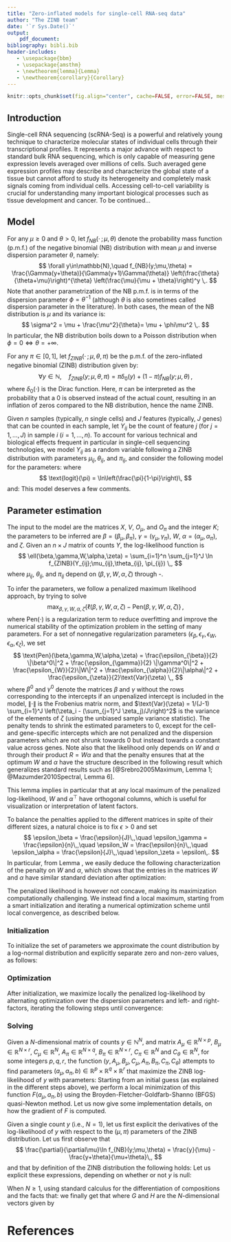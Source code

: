 ```yaml
---
title: "Zero-inflated models for single-cell RNA-seq data"
author: "The ZINB team"
date: '`r Sys.Date()`'
output: 
    pdf_document:
bibliography: bibli.bib
header-includes:
   - \usepackage{bbm}
   - \usepackage{amsthm}
   - \newtheorem{lemma}{Lemma}
   - \newtheorem{corollary}{Corollary}
---
```


```r
knitr::opts_chunk$set(fig.align="center", cache=FALSE, error=FALSE, message=FALSE, echo=TRUE, warning=FALSE, results="markup")
```

## Introduction

Single-cell RNA sequencing (scRNA-Seq) is a powerful and relatively young technique to characterize molecular states of individual cells through their transcriptional profiles. It represents a major advance with respect to standard bulk RNA sequencing, which is only capable of measuring gene expression levels averaged over millions of cells. Such averaged gene expression profiles may describe and characterize the global state of a tissue but cannot afford to study its heterogeneity and completely mask signals coming from individual cells. Accessing cell-to-cell variability is crucial for understanding many important biological processes such as tissue development and cancer. To be continued...

## Model

For any $\mu\geq 0$ and $\theta>0$, let $f_{NB}( \cdot \,;\mu,\theta)$ denote the probability mass function (p.m.f.) of the negative binomial (NB) distribution with mean $\mu$ and inverse dispersion parameter $\theta$, namely:
$$
\forall y\in\mathbb{N},\quad f_{NB}(y;\mu,\theta) = \frac{\Gamma(y+\theta)}{\Gamma(y+1)\Gamma(\theta)} \left(\frac{\theta}{\theta+\mu}\right)^{\theta} \left(\frac{\mu}{\mu + \theta}\right)^y \,.
$$
Note that another parametrization of the NB p.m.f. is in terms of the dispersion parameter $\phi=\theta^{-1}$ (although $\theta$ is also sometimes called dispersion parameter in the literature). In both cases, the mean of the NB distribution is $\mu$ and its variance is:
$$
\sigma^2 = \mu + \frac{\mu^2}{\theta}= \mu + \phi\mu^2 \,.
$$
In particular, the NB distribution boils down to a Poisson distribution when $\phi=0 \Leftrightarrow \theta = +\infty$.

For any $\pi\in[0,1]$, let $f_{ZINB}( \cdot \,;\mu,\theta, \pi)$ be the p.m.f. of the zero-inflated negative binomial (ZINB) distribution given by:
$$
\forall y\in\mathbb{N},\quad f_{ZINB}(y;\mu,\theta, \pi) = \pi \delta_0(y) + (1-\pi) f_{NB}(y;\mu,\theta) \,,
$$
where $\delta_0(\cdot)$ is the Dirac function. Here, $\pi$ can be interpreted as the probability that a $0$ is observed instead of the actual count, resulting in an inflation of zeros compared to the NB distribution, hence the name ZINB.

Given $n$ samples (typically, $n$ single cells) and $J$ features (typically, $J$ genes) that can be counted in each sample, let $Y_{ij}$ be the count of feature $j$ (for $j=1,\ldots,J$) in sample $i$ ($i=1,\ldots,n$). To account for various technical and biological effects frequent in particular in single-cell sequencing technologies, we model $Y_{ij}$ as a random variable following a ZINB distribution with parameters $\mu_{ij}, \theta_{ij}$, and $\pi_{ij}$, and consider the following model for the parameters:
\begin{align}
\label{eq:model1}
\ln(\mu_{ij}) &= \left( X\beta_\mu + (V\gamma_\mu)^\top + W\alpha_\mu + O_\mu\right)_{ij}\,,\\
\label{eq:model2}
\text{logit}(\pi_{ij}) &= \left(X\beta_\pi + (V\gamma_\pi)^\top + W\alpha_\pi + O_\pi\right)_{ij} \,,\\
\label{eq:model3}
\ln(\theta_{ij}) &= \zeta_j \,,
\end{align}
where
$$
\text{logit}(\pi) = \ln\left(\frac{\pi}{1-\pi}\right)\,
$$
and:
\begin{itemize}
\item $X$ is a known $n \times M$ design matrix corresponding to $M$ cell-level covariates and ${\bf \beta}=(\beta_\mu,\beta_\pi)$ its associated $M \times J$ matrices of regression parameters. $X$ can typically include covariates that induce variation of interest, such as cell types, or covariates that induce unwanted variation, such as batch or QC measures. It can also include a constant column ${\bf 1}_n$ to account for gene-specific intercepts.
\item $V$ is a known $J \times L$ matrix corresponding to $J$ gene-level covariates, such as gene length or GC-content, and ${\bf \gamma} = (\gamma_\mu , \gamma_\pi)$ its associated $L\times n$ matrices of regression parameters. $V$ can also include a constant column ${\bf 1}_J$ to account for cell-specific intercepts, such as size factors representing differences in library sizes.
\item $W$ is an unobserved $n \times K$ matrix corresponding to $K$ unknown cell-level covariates, which could be of “unwanted variation” as in RUV or of interest (such as cell type), and ${\bf \alpha} = (\alpha_\mu,\alpha_{\pi})$ its associated $K \times J$ matrices of regression parameters.
\item $O_\mu$ and $O_\pi$ are known $n \times J$ matrices of offsets.
\item $\zeta\in\mathbb{R}^J$ is a vector of gene-specific dispersion parameters on the log scale.
\end{itemize}

This model deserves a few comments.
\begin{itemize}
\item The model extends the RUV framework to the ZINB distribution (thus far, RUV had only been implement for linear and log-linear regression). It differs in interpretation from RUV in the $W\alpha$ factor, which is not necessarily considered unwanted; this term generally corresponds to unknown low-dimensional variation, that could be due to unwanted techical effects (as in RUV), such as batch effects, or to biological effects which could be of interest, such as cell cycle or cell differentiation, as typically assumed in other factor models such as principal component analysis (PCA) or independent component analysis (ICA).
\item By default, $X$ and $V$ contain a constant column of ones, to account, respectively, for gene-specific (e.g., mean expression level) and cell-specific (e.g., size factors) variation. In that case, $X$ and $V$ are of the form $X=[{\bf 1}_n , X^0]$ and $V = [{\bf 1}_J , V^0]$, and we can similarly decompose the corresponding parameters as $\beta = [\beta^1 ; \beta^0]$ and $\gamma = [\gamma^1 ; \gamma^0]$, where $\beta^1 \in \mathbb{R}^{1\times J}$ is a vector of gene-specific intercepts and $\gamma^1 \in \mathbb{R}^{1\times n}$ a vector of cell-specific intercepts. The representation ${\bf 1}_n \beta^1 + ({\bf 1}_J \gamma^1)^\top$ is then not unique, but could be made unique by adding a constant and constraining $\beta^1$ and $\gamma^1$ to each have elements summing to zero.
\item The $X$ and $V$ matrices could differ in the modelling of $\mu$ and $\pi$ if we assume that some known factors do not affect both $\mu$ and $\pi$; to keep notation simple and consistent we use the same matrices, but will implicitly assume that some parameters may be constrained to be $0$ if needed.
\item When $X={\bf 1}_n$ and $V={\bf 1}_J$, the model is a factor model akin to PCA, where $W$ is a factor matrix and $(\alpha_\mu, \alpha_\pi)$ are loading matrices.
\item By allowing the parameters to differ between the models of $\mu$ and $\pi$, we can model and test for differences in NB mean or in ZI probability.
\item We limit ourselves to a gene-dependent dispersion parameter. More complicated models for $\theta_{ij}$ could be investigated, such as a model similar to $\mu_{ij}$ or a functional of the form $\theta_{ij} = f(\mu_{ij})$, but we restrict ourselves to a simpler model that has been shown to be largely sufficient in bulk RNA-Seq analysis.
\end{itemize}

## Parameter estimation
The input to the model are the matrices $X$, $V$, $O_\mu$, and $O_\pi$ and the integer $K$; the parameters to be inferred are $\beta=(\beta_\mu,\beta_\pi)$, $\gamma=(\gamma_\mu,\gamma_\pi)$, $W$, $\alpha=(\alpha_\mu,\alpha_\pi)$, and $\zeta$. Given an $n\times J$ matrix of counts $Y$, the log-likelihood function is
$$
\ell(\beta,\gamma,W,\alpha,\zeta) = \sum_{i=1}^n \sum_{j=1}^J \ln f_{ZINB}(Y_{ij};\mu_{ij},\theta_{ij}, \pi_{ij}) \,,
$$
where $\mu_{ij}$, $\theta_{ij}$, and $\pi_{ij}$ depend on $(\beta,\gamma,W,\alpha,\zeta)$ through \eqref{eq:model1}-\eqref{eq:model3}. 

To infer the parameters, we follow a penalized maximum likelihood approach, by trying to solve
$$
\max_{\beta,\gamma,W,\alpha,\zeta} \left\{\ell(\beta,\gamma,W,\alpha,\zeta) - \text{Pen}(\beta,\gamma,W,\alpha,\zeta) \right\}\,,
$$
where $\text{Pen}(\cdot)$ is a regularization term to reduce overfitting and improve the numerical stability of the optimization problem in the setting of many parameters. For a set of nonnegative regularization parameters $\left( \epsilon_\beta , \epsilon_\gamma, \epsilon_W, \epsilon_\alpha, \epsilon_\zeta \right)$, we set
$$
\text{Pen}(\beta,\gamma,W,\alpha,\zeta) = \frac{\epsilon_{\beta}}{2} \|\beta^0\|^2 + \frac{\epsilon_{\gamma}}{2} \|\gamma^0\|^2 + \frac{\epsilon_{W}}{2}\|W\|^2 + \frac{\epsilon_{\alpha}}{2}\|\alpha\|^2 + \frac{\epsilon_{\zeta}}{2}\text{Var}(\zeta) \,,
$$
where $\beta^0$ and $\gamma^0$ denote the matrices $\beta$ and $\gamma$ without the rows corresponding to the intercepts if an unpenalized intercept is included in the model, $\|\cdot\|$ is the Frobenius matrix norm, and $\text{Var}(\zeta) = 1/(J-1) \sum_{i=1}^J \left(\zeta_i - (\sum_{j=1}^J \zeta_j)/J\right)^2$ is the variance of the elements of $\zeta$ (using the unbiased sample variance statistic). The penalty tends to shrink the estimated parameters to $0$, except for the cell- and gene-specific intercepts which are not penalized and the dispersion parameters which are not shrunk towards $0$ but instead towards a constant value across genes. Note also that the likelihood only depends on $W$ and $\alpha$ through their product $R=W\alpha$ and that the penalty ensures that at the optimum $W$ and $\alpha$ have the structure described in the following result which generalizes standard results such as [@Srebro2005Maximum, Lemma 1; @Mazumder2010Spectral, Lemma 6].
\begin{lemma}\label{lem:tracenorm}
For any matrix $R$ and positive scalars $s$ and $t$, the following holds:
$$
\min_{S,T\,:\,R=ST} \frac{1}{2} \left( s\|S\|^2 + t\|T\|^2\right) = \sqrt{st} \|R\|_* \,.
$$
If $R=R_L R_\Sigma R_R$ is a SVD decomposition of $R$, then a solution to this optimization problem is:
$$
S = \left(\frac{t}{s}\right)^{\frac{1}{4}} R_L R_\Sigma^{\frac{1}{2}} \,,\quad T = \left(\frac{s}{t}\right)^{\frac{1}{4}} R_\Sigma^{\frac{1}{2}} R_R \,.
$$
\end{lemma}
\begin{proof}
Let $\tilde{S} = \sqrt{s}S$, $\tilde{T} = \sqrt{t}T$, and $\tilde{R} = \sqrt{st}R$. Then, $\|\tilde{S}\|^2 = s\|S\|^2$, $\|\tilde{T}\|^2 = t\|T\|^2$, and $\tilde{S}\tilde{T} = \sqrt{st}ST$, so that the optimization problem is equivalent to:
$$
\min_{\tilde{S}, \tilde{T} \,:\,\tilde{S}\tilde{T}=\tilde{R}} \frac{1}{2} \left( \|\tilde{S}\|^2 + \|\tilde{T}\|^2\right) \,,
$$
which by [@Mazumder2010Spectral, Lemma 6] has optimum value $\|\tilde{R}\|_* = \sqrt{st}\|R\|_*$ reached at $\tilde{S} = \tilde{R}_L \tilde{R}_\Sigma^{\frac{1}{2}}$ and $\tilde{T} =  \tilde{R}_\Sigma^{\frac{1}{2}} \tilde{R_R}$, where $\tilde{R}_R \tilde{R}_\Sigma \tilde{R}_R$ is a SVD decomposition of $\tilde{R}$. Observing that $\tilde{R}_L=R_L$,  $\tilde{R}_R=R_R$, and $\tilde{R}_\Sigma=\sqrt{st}\tilde{R}_\Sigma$ gives that a solution of the optimization problem is $S=s^{-1/2} \tilde{S} = s^{-1/2} R_L (st)^{1/4} R_\Sigma^{1/2} = (t/s)^{1/4} R_L R_\Sigma^{1/2}$. A similar argument for $T$ concludes the proof.
\end{proof}
This lemma implies in particular that at any local maximum of the penalized log-likelihood, $W$ and $\alpha^\top$ have orthogonal columns, which is useful for visualization or interpretation of latent factors.

To balance the penalties applied to the different matrices in spite of their different sizes, a natural choice is to fix $\epsilon>0$ and set
$$
\epsilon_\beta = \frac{\epsilon}{J}\,,\quad
\epsilon_\gamma = \frac{\epsilon}{n}\,,\quad
\epsilon_W = \frac{\epsilon}{n}\,,\quad
\epsilon_\alpha = \frac{\epsilon}{J}\,,\quad
\epsilon_\zeta = \epsilon\,.
$$
In particular, from Lemma \ref{lem:tracenorm}, we easily deduce the following characterization of the penalty on $W$ and $\alpha$, which shows that the entries in the matrices $W$ and $\alpha$ have similar standard deviation after optimization:
\begin{corollary}\label{coro:tracenorm}
For any $n\times J$ matrix $R$ and positive scalars $\epsilon$, the following holds. 
$$
\min_{W,\alpha\,:\,R=W\alpha} \frac{\epsilon}{2} \left( \frac{1}{n}\|W\|^2 + \frac{1}{J}\|\alpha\|^2\right) = \frac{\epsilon}{\sqrt{nJ}} \|R\|_* \,.
$$
If $R=R_L R_\Sigma R_R$ is a SVD decomposition of $R$, then a solution to this optimization problem is:
$$
W = \left(\frac{n}{J}\right)^{\frac{1}{4}} R_L R_\Sigma^{\frac{1}{2}} \,,\quad T = \left(\frac{J}{n}\right)^{\frac{1}{4}} R_\Sigma^{\frac{1}{2}} R_R \,.
$$
In particular, for any $i=1,\ldots,\min(n,J)$,
$$
\frac{1}{n} \sum_{j=1}^n W_{j,i}^2 = \frac{1}{J} \sum_{j=1}^J \alpha_{i,j}^2 = \frac{[R_\Sigma]_{i,i}}{\sqrt{nJ}}.
$$
\end{corollary}


The penalized likelihood is however not concave, making its maximization computationally challenging. We instead find a local maximum, starting from a smart initialization and iterating a numerical optimization scheme until local convergence, as described below.

### Initialization
To initialize the set of parameters we approximate the count distribution by a log-normal distribution and explicitly separate zero and non-zero values, as follows:
\begin{enumerate}
\item Set $\mathcal{P} = \left\{(i,j)\,:\,Y_{ij}>0\right\}$.
\item Set $L_{ij} = \ln(Y_{ij}) - (O_\mu)_{ij}$ for all $(i,j)\in\mathcal{P}$. 
\item Set $\hat{Z}_{ij} = 1$ if $(i,j)\in\mathcal{P}$, $\hat{Z}_{ij} =0$ otherwise.
\item Estimate $\beta_\mu$ and $\gamma_\mu$ by solving the convex ridge regression problem:
$$
\min_{\beta_\mu, \gamma_\mu} \sum_{(i,j)\in\mathcal{P}} \left(L_{ij} - (X\beta_{\mu})_{ij} -  (V\gamma_\mu)_{ji} \right)^2 +  \frac{\epsilon_\beta}{2} \|\beta_\mu^0\|^2 + \frac{\epsilon_\gamma}{2} \|\gamma_\mu^0\|^2 \,.
$$
This is a standard ridge regression problem, but with a potentially huge design matrix, with up to $nJ$ rows and $MJ+nL$ columns. To solve it efficiently, we alternate the estimation of $\beta_\mu$ and $\gamma_\mu$. Specifically, we initialize parameter values as:
$$
\hat{\beta}_\mu \leftarrow 0 \,,\quad\hat{\gamma}_\mu \leftarrow 0\, 
$$
and repeat the following two steps a few times (or until convergence):
\begin{enumerate}
\item Optimization in $\gamma_\mu$, which can be performed independently and in parallel for each cell:
$$
\hat{\gamma}_\mu \in \arg\min_{\gamma_\mu} \sum_{(i,j)\in\mathcal{P}} \left(L_{ij} - (X\hat{\beta}_{\mu})_{ij} - (V\gamma_\mu)_{ji} \right)^2 + \frac{\epsilon_\gamma}{2} \|\gamma_\mu^0\|^2\,.
$$
\item Optimization in $\beta_\mu$, which can be performed independently and in parallel for each gene:
$$
\hat{\beta}_\mu \in \arg\min_{\beta_\mu} \sum_{(i,j)\in\mathcal{P}} \left(L_{ij} - (V\hat{\gamma}_\mu)_{ji} - (X\beta_{\mu})_{ij} \right)^2 + \frac{\epsilon_\beta}{2} \|\beta_\mu^0\|^2\,.
$$
\end{enumerate}
\item Estimate $W$ and $\alpha_\mu$ by solving
$$
\left(\hat{W},\hat{\alpha}_\mu\right) \in \arg\min_{W,\alpha_\mu} \sum_{(i,j)\in\mathcal{P}} \left(L_{ij} - (X\hat{\beta}_{\mu})_{ij} - (V\hat{\gamma}_\mu)_{ji} - (W\alpha_\mu)_{ij} \right)^2 + \frac{\epsilon_W}{2} \|W\|^2 + \frac{\epsilon_\alpha}{2} \|\alpha_\mu\|^2\,.
$$
Denoting by $D=L-X\hat{\beta}-(V\hat{\gamma})^\top$, this problem can be rewritten as:
$$
\min_{W,\alpha} \|D-W\alpha\|^2_{\mathcal{P}} + \frac{1}{2} \left(\epsilon_W \|W\|^2 + \epsilon_\alpha\|\alpha\|^2\right)\,,
$$
where $\|A\|^2_\mathcal{P} = \sum_{(i,j)\in\mathcal{P}}A_{ij}^2$. By Lemma~\ref{lem:tracenorm}, if $K$ is large enough, one can first solve the convex optimization problem:
\begin{equation}\label{eq:softimpute}
\hat{R} \in \arg\min_{R\,:\,\text{rank}(R)\leq K} \|D - R\|^2_{\mathcal{P}} + \sqrt{\epsilon_W \epsilon_\alpha} \|R\|_*\,
\end{equation}
and set 
$$
W = \left(\frac{\epsilon_\alpha}{\epsilon_W}\right)^{\frac{1}{4}} R_L R_\Sigma^{\frac{1}{2}} \,,\quad \alpha = \left(\frac{\epsilon_W}{\epsilon_\alpha}\right)^{\frac{1}{4}} R_\Sigma^{\frac{1}{2}} R_R \,,
$$
where $\hat{R} = R_L R_\Sigma R_R$ is the SVD of $\hat{R}$. This solution is exact when $K$ is at least equal to the rank of the solution of the unconstrained problem (\ref{eq:softimpute}), which we solve with the \texttt{softImpute::softImpute()} function
[@Mazumder2010Spectral]. If $K$ is smaller, then (\ref{eq:softimpute}) becomes a non-convex optimization problem whose global optimum may be challenging to find. In that case we also use the rank-constrained version of \texttt{softImpute::softImpute()} to obtain a good local optimum.
\item Estimate $\beta_\pi$, $\gamma_\pi$, and $\alpha_\pi$ by solving the regularized logistic regression problem:
\begin{multline}
\min_{\left(\beta_\pi,\gamma_\pi, \alpha_\pi\right)} \sum_{(i,j)}
\Big[-\hat{Z}_{ij} (X\beta_\pi + (V\gamma_\pi)^\top + \hat{W}\alpha_\pi)_{ij} \\
+ \ln\left( 1 + e^{(X\beta_\pi + (V\gamma_\pi)^\top + \hat{W}\alpha_\pi)_{ij}}\right)  \Big] + \frac{\epsilon_\beta}{2}\|\beta_\pi\|^2 + \frac{\epsilon_\gamma}{2}\|\gamma_\pi\|^2 + \frac{\epsilon_\alpha}{2}\|\alpha_\pi\|^2 \,.
\end{multline}
This is a standard ridge logistic regression problem, but with a potentially huge design matrix, with up to $nJ$ rows and $MJ+nL$ columns. To solve it efficiently, we alternate the estimation of $\beta_\pi$, $\gamma_\pi$, and $\alpha_\pi$. Specifically, we initialize parameter values as:
$$
\hat{\beta}_\pi \leftarrow 0 \,,\quad\hat{\gamma}_\pi \leftarrow 0\,,\quad\hat{\alpha}_\pi\leftarrow 0\,
$$
and repeat the following two steps a few times (or until convergence):
\begin{enumerate}
\item Optimization in $\gamma_\pi$:
\begin{multline}
\hat{\gamma}_\pi \in \arg\min_{\gamma_\pi} \sum_{(i,j)}
\Big[-\hat{Z}_{ij} (X\hat{\beta}_\pi + (V\gamma_\pi)^\top + \hat{W}\hat{\alpha}_\pi)_{ij} \\
+ \ln\left( 1 + e^{(X\hat{\beta}_\pi + (V\gamma_\pi)^\top + \hat{W}\hat{\alpha}_\pi)_{ij}}\right)  \Big] + \frac{\epsilon_\gamma}{2}\|\gamma_\pi\|^2 \,.
\end{multline}
Note that this problem can be solved for each cell ($i$) independently and in parallel. When there is no gene covariate besides the constant intercept, the problem is easily solved by setting $(\hat{\gamma}_\pi)_i$ to the logit of the proportion of zeros in each cell.
\item Optimization in $\beta_\pi$ and $\alpha_\pi$:
\begin{multline}
\left(\hat{\beta}_\pi, \hat{\alpha}_\pi\right) \in \arg\min_{\left(\beta_\pi,\alpha_\pi\right)} \sum_{(i,j)}
\Big[-\hat{Z}_{ij} (X\beta_\pi + (V\hat{\gamma}_\pi)^\top + \hat{W}\alpha_\pi)_{ij} \\
+ \ln\left( 1 + e^{(X\beta_\pi + (V\hat{\gamma}_\pi)^\top + \hat{W}\alpha_\pi)_{ij}}\right)  \Big] + \frac{\epsilon_\beta}{2}\|\beta_\pi\|^2 + \frac{\epsilon_\alpha}{2}\|\alpha_\pi\|^2 \,.
\end{multline}
\end{enumerate}
\item Initialize $\hat{\zeta}=0$.
\end{enumerate}

### Optimization
After initialization, we maximize locally the penalized log-likelihood by alternating optimization over the dispersion parameters and left- and right-factors, iterating the following steps until convergence:
\begin{enumerate}
\item Dispersion optimization:
$$
\hat{\zeta} \leftarrow \arg\max_{\zeta} \left\{\ell(\hat{\beta}, \hat{\gamma}, \hat{W}, \hat{\alpha}, \zeta) - \frac{\epsilon_\zeta}{2} \text{Var}(\zeta) \right\} \,.
$$
To solve this problem, we start by estimating a common dispersion parameter for all the genes, by maximizing the objective function under the constraint that $\text{Var}(\zeta)=0$; in practice, we use a derivative-free one-dimensional optimization vector over the range $[-50,50]$. We then optimize the objective function by a quasi-Newton optimization scheme starting from the constant solution found by the first step. To derive the gradient of the objective function used by the optimization procedure, note that the derivative of the NB log-density is:
$$
\frac{\partial}{\partial \theta} \ln f_{NB}(y;\mu,\theta) = \Psi(y+\theta) - \Psi(\theta) + \ln\theta + 1 - \ln(\mu+\theta) - \frac{y+\theta}{\mu + \theta} \,,
$$
where $\Psi(z) = \Gamma'(z)/\Gamma(z)$ is the digamma function. We therefore get the derivative of the ZINB density as follows, for any $\pi\in[0,1]$:
\begin{itemize}
\item If $y>0$, $f_{ZINB}(y;\mu,\theta,\pi) = (1-\pi)f_{NB}(y;\mu,\theta)$ therefore
$$
\frac{\partial}{\partial \theta} \ln f_{ZINB}(y;\mu,\theta) = \Psi(y+\theta) - \Psi(\theta) + \ln\theta + 1 - \ln(\mu+\theta) - \frac{y+\theta}{\mu + \theta} \,.
$$
\item For $y=0$, $\frac{\partial}{\partial \theta} \ln f_{NB}(0;\mu,\theta) = \ln\theta + 1 - \ln(\mu+\theta) - \frac{\theta}{\mu + \theta}$, therefore
$$
\frac{\partial}{\partial \theta} \ln f_{ZINB}(y;\mu,\theta) =
\frac{\ln\theta + 1 - \ln(\mu+\theta) - \frac{\theta}{\mu + \theta}}{1 + \frac{\pi(\mu + \theta)^\theta}{(1-\pi) \theta^\theta}}.
$$\end{itemize}
The derivative of the objective function w.r.t. $\zeta_j$, for $j=1,\ldots,J$, is then easily obtained by
$$
\sum_{i=1}^n \theta_j \frac{\partial}{\partial \theta} \ln f_{ZINB}(y_{ij};\mu_{ij},\theta_j) - \frac{\epsilon_\zeta}{J-1}\left(\zeta_j - \frac{1}{J}\sum_{k=1}^J \zeta_k\right)\,.
$$
(Note that the $J-1$ term in the denominator comes from the use of the unbiased sample variance statistic in the penalty for $\zeta$.)
\item Left-factor (cell-specific) optimization:
\begin{equation}\label{eq:leftoptim}
\left(\hat{\gamma}, \hat{W} \right) \leftarrow \arg\max_{\left(\gamma, W\right)} \left\{\ell(\hat{\beta}, \gamma, W, \hat{\alpha}, \hat{\zeta}) - \frac{\epsilon_\gamma}{2} \|\gamma^0\|^2 - \frac{\epsilon_W}{2} \|W\|^2 \right\}\,.
\end{equation}
Note that this optimization can be performed independently and in parallel for each cell $i=1,\ldots,n$. For this purpose, we consider a subroutine \texttt{solveZinbRegression}$(y, A_\mu, B_\mu, C_\mu, A_\pi, B_\pi, C_\pi, C_\theta)$ to find a set of vectors $(a_\mu, a_\pi, b)$ that locally maximize the log-likelihood of a ZINB model for a vector of counts $y$ parametrized as follows:
\begin{align*}
\ln(\mu) &= A_\mu a_\mu + B_\mu b + C_\mu\,,\\
\text{logit}(\pi) &= A_\pi a_\pi + B_\pi b + C_\pi \,,\\
\ln(\theta) &= C_\theta \,.
\end{align*}
We give more details on how to solve \texttt{solveZinbRegression} in the next section. To solve (\ref{eq:leftoptim}) for cell $i$ we call \texttt{solveZinbRegression} with the following parameters:
$$
\begin{cases}
a_\mu &= \gamma_\mu[.,i]\\
a_\pi &= \gamma_\pi[.,i] \\
b &= W[i,.]^\top \\
y & = Y[i,]^\top \\
A_\mu &= V_\mu \\
B_\mu &= \alpha_\mu^\top \\
C_\mu &= (X_\mu[i,.] \beta_\mu + O_\mu[i,.])^\top\\
A_\pi &= V_\pi \\
B_\pi &= \alpha_\pi^\top \\
C_\pi &= (X_\pi[i,.] \beta_\pi + O_\pi[i,.])^\top\\
C_\theta &= \zeta
\end{cases}.
$$
\item Right-factor (gene-specific) optimization:
$$
\left(\hat{\beta}, \hat{\alpha} \right) \leftarrow \arg\max_{\left(\beta, \alpha \right)} \left\{\ell(\beta, \hat{\gamma},\hat{W}, \alpha, \hat{\zeta}) - \frac{\epsilon_\beta}{2} \|\beta^0\|^2 - \frac{\epsilon_\alpha}{2} \|\alpha\|^2\right\}\,.
$$
Note that this optimization can be performed independently and in parallel for each gene $j=1,\ldots,J$, by calling \texttt{solveZinbRegression} with the following paramters:
$$
\begin{cases}
a_\mu &= (\beta_\mu[.,j] ; \alpha_\mu[.,j]) \\
a_\pi &= (\beta_\pi[.,j] ; \alpha_\pi[.,j]) \\
b &= \emptyset \\
y & = Y[.,j] \\
A_\mu &= [X_\mu , W] \\
B_\mu &= \emptyset \\
C_\mu &= (V_\mu[j,.] \gamma_\mu)^\top + O_\mu[.,j]\\
A_\pi &= [X_\pi , W] \\
B_\pi &= \emptyset \\
C_\pi &= (V_\pi[j,.] \gamma_\pi)^\top + O_\pi[.,j]\\
C_\theta &= \zeta_j {\bf 1}_n
\end{cases}.
$$
\item Orthogonalization: 
$$
\left(\hat{W}, \hat{\alpha} \right) \leftarrow \arg\min_{(W,\alpha)\,:\,W\alpha = \hat{W}\hat{\alpha}} \frac{1}{2} \left( \epsilon_W \|W\|^2 + \epsilon_\alpha \|\alpha\|^2 \right)\,.
$$
This is obtained by applying Lemma~\ref{lem:tracenorm}, starting from an SVD decomposition of the current $\hat{W}\hat{\alpha}$. Note that this step not only allows to maximize locally the penalized log-likelihood, but also ensures that the columns of $W$ stay orthogonal to each other during optimization.
\end{enumerate}

### Solving \texttt{solveZinbRegression}

Given a $N$-dimensional matrix of counts $y\in\mathbb{N}^N$, and matrix $A_\mu\in\mathbb{R}^{N\times p}$, $B_\mu\in\mathbb{R}^{N\times r}$, $C_\mu\in\mathbb{R}^{N}$, $A_\pi\in\mathbb{R}^{N\times q}$, $B_\pi\in\mathbb{R}^{N\times r}$, $C_\pi\in\mathbb{R}^{N}$ and $C_\theta\in\mathbb{R}^{N}$, for some integers $p, q,r$, the function \texttt{solveZinbRegression}$(y,A_\mu,B_\mu,C_\mu,A_\pi,B_\pi,C_\pi,C_\theta)$ attempts to find parameters $(a_\mu,a_\pi,b) \in \mathbb{R}^{p}\times \mathbb{R}^{q}\times\mathbb{R}^{r}$ that maximize the ZINB log-likelihood of $y$ with parameters:
\begin{align*}
\ln(\mu) &= A_\mu a_\mu + B_\mu b + C_\mu\,,\\
\text{logit}(\pi) &= A_\pi a_\pi + B_\pi b + C_\pi \,,\\
\ln(\theta) &= C_\theta \,.
\end{align*}
Starting from an initial guess (as explained in the different steps above), we perform a local minimization of this function $F(a_\mu,a_\pi,b)$ using the Broyden-Fletcher-Goldfarb-Shanno (BFGS) quasi-Newton method. Let us now give some implementation details, on how the gradient of $F$ is computed.

Given a single count $y$ (i.e., $N=1$), let us first explicit the derivatives of the log-likelihood of $y$ with respect to the $(\mu,\pi)$ parameters of the ZINB distribution. Let us first observe that
$$
\frac{\partial}{\partial\mu}\ln f_{NB}(y;\mu,\theta) = \frac{y}{\mu} - \frac{y+\theta}{\mu+\theta}\,,
$$
and that by definition of the ZINB distribution the following holds:
\begin{align*}
\frac{\partial}{\partial\mu}\ln f_{ZINB}(y;\mu,\theta,\pi) 
&= \frac{(1-\pi)f_{NB}(y;\mu,\theta) \frac{\partial}{\partial\mu}\ln f_{NB}(y;\mu,\theta) }{f_{ZINB}(y;\mu,\theta,\pi) }\,, \\
\frac{\partial}{\partial\pi}\ln f_{ZINB}(y;\mu,\theta,\pi) 
&= \frac{\delta_0(y) - f_{NB}(y;\mu,\theta)}{f_{ZINB}(y;\mu,\theta,\pi) }\,.
\end{align*}
Let us explicit these expressions, depending on whether or not $y$ is null:
\begin{itemize}
\item If $y>0$, then $\delta_0(y)=0$ and $f_{ZINB}(y;\mu,\theta,\pi) = (1-\pi)f_{NB}(y;\mu,\theta)$, so we obtain:
\begin{align*}
\frac{\partial}{\partial\mu}\ln f_{ZINB}(y;\mu,\theta,\pi) 
&= \frac{y}{\mu} - \frac{y+\theta}{\mu+\theta}\,, \\
\frac{\partial}{\partial\pi}\ln f_{ZINB}(y;\mu,\theta,\pi) 
&= \frac{-1}{1-\pi}\,.
\end{align*}
\item If $y=0$, then $\delta_0(y)=0$, and we get
\begin{align*}
\frac{\partial}{\partial\mu}\ln f_{ZINB}(0;\mu,\theta,\pi) 
&= \frac{-(1-\pi) \left(\frac{\theta}{\mu+\theta}\right)^{\theta+1}}{\pi+(1-\pi) \left(\frac{\theta}{\mu+\theta}\right)^{\theta}}\,, \\
\frac{\partial}{\partial\pi}\ln f_{ZINB}(0;\mu,\theta,\pi) 
&= \frac{1 - \left(\frac{\theta}{\mu+\theta}\right)^{\theta}}{\pi+(1-\pi) \left(\frac{\theta}{\mu+\theta}\right)^{\theta}}\,.
\end{align*}
\end{itemize}
When $N\geq 1$, using standard calculus for the differentiation of compositions and the facts that:
\begin{align*}
\left( \ln^{-1}\right)'(\ln \mu) &= \mu\,, \\
\left( \text{logit}^{-1}\right)'(\text{logit} \pi) &= \pi(1-\pi)\,,
\end{align*}
we finally get that
\begin{align*}
\nabla_{a_\mu} F &= A_\mu^\top G\,,\\
\nabla_{a_\pi} F &= A_\pi^\top H\,,\\
\nabla_{b} F &= B_\mu^\top G + B_\pi^\top H\,.
\end{align*}
where $G$ and $H$ are the $N$-dimensional vectors given by
\begin{align*}
\forall i\in[1,N],\quad G_i &= \mu_i \frac{\partial}{\partial\mu}\ln f_{ZINB}(y_i;\mu_i,\theta_i,\pi_i)\,, \\
H_i &= \pi_i(1-\pi_i) \frac{\partial}{\partial\pi}\ln f_{ZINB}(y_i;\mu_i,\theta_i,\pi_i)\,.
\end{align*}

# References
